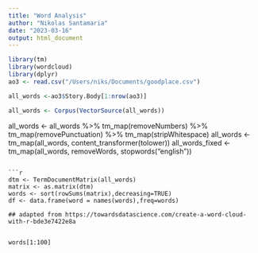 ```yaml
---
title: "Word Analysis"
author: "Nikolas Santamaria"
date: "2023-03-16"
output: html_document
---
```


```r

library(tm)
library(wordcloud)
library(dplyr)
ao3 <- read.csv("/Users/niks/Documents/goodplace.csv")

```

```r

all_words <-ao3$Story.Body[1:nrow(ao3)]


```

```r
all_words <- Corpus(VectorSource(all_words))
```
all_words <- all_words %>%
  tm_map(removeNumbers) %>%
  tm_map(removePunctuation) %>%
  tm_map(stripWhitespace)
all_words <- tm_map(all_words, content_transformer(tolower))
all_words_fixed <- tm_map(all_words, removeWords, stopwords("english"))

```

```r
dtm <- TermDocumentMatrix(all_words) 
matrix <- as.matrix(dtm) 
words <- sort(rowSums(matrix),decreasing=TRUE) 
df <- data.frame(word = names(words),freq=words)

## adapted from https://towardsdatascience.com/create-a-word-cloud-with-r-bde3e7422e8a


words[1:100]
```
